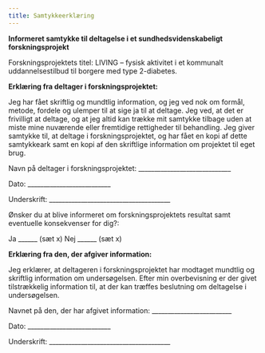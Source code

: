 ---
title: Samtykkeerklæring
---

**Informeret samtykke til deltagelse i et sundhedsvidenskabeligt forskningsprojekt**

Forskningsprojektets titel: LIVING – fysisk aktivitet i et kommunalt uddannelsestilbud til borgere med type 2-diabetes.

**Erklæring fra deltager i forskningsprojektet:**

Jeg har fået skriftlig og mundtlig information, og jeg ved nok om formål, metode, fordele og ulemper til at sige ja til at deltage. Jeg ved, at det er frivilligt at deltage, og at jeg altid kan trække mit samtykke tilbage uden at miste mine nuværende eller fremtidige rettigheder til behandling. Jeg giver samtykke til, at deltage i forskningsprojektet, og har fået en kopi af dette samtykkeark samt en kopi af den skriftlige information om projektet til eget brug.

Navn på deltager i forskningsprojektet: \_\_\_\_\_\_\_\_\_\_\_\_\_\_\_\_\_\_\_\_\_\_\_\_\_\_\_\_\_

Dato: \_\_\_\_\_\_\_\_\_\_\_\_\_\_\_\_\_\_\_\_\_\_\_\_\_\_

Underskrift: \_\_\_\_\_\_\_\_\_\_\_\_\_\_\_\_\_\_\_\_\_\_\_\_\_\_\_\_\_\_\_\_\_\_\_\_\_\_

Ønsker du at blive informeret om forskningsprojektets resultat samt eventuelle konsekvenser for dig?:

Ja \_\_\_\_\_\_ (sæt x) Nej \_\_\_\_\_\_ (sæt x)

**Erklæring fra den, der afgiver information:**

Jeg erklærer, at deltageren i forskningsprojektet har modtaget mundtlig og skriftlig information om undersøgelsen. Efter min overbevisning er der givet tilstrækkelig information til, at der kan træffes beslutning om deltagelse i undersøgelsen.

Navnet på den, der har afgivet information: \_\_\_\_\_\_\_\_\_\_\_\_\_\_\_\_\_\_\_\_\_\_\_\_\_

Dato: \_\_\_\_\_\_\_\_\_\_\_\_\_\_\_\_\_\_\_\_\_\_\_\_\_\_

Underskrift: \_\_\_\_\_\_\_\_\_\_\_\_\_\_\_\_\_\_\_\_\_\_\_\_\_\_\_\_\_\_\_\_\_\_\_\_\_\_
